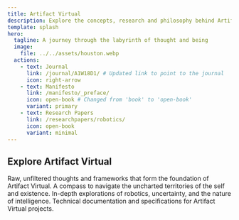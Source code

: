 ```yaml
---
title: Artifact Virtual
description: Explore the concepts, research and philosophy behind Artifact Virtual.
template: splash
hero:
  tagline: A journey through the labyrinth of thought and being
  image:
    file: ../../assets/houston.webp
  actions:
    - text: Journal
      link: /journal/A1W18D1/ # Updated link to point to the journal
      icon: right-arrow
    - text: Manifesto
      link: /manifesto/_preface/
      icon: open-book # Changed from 'book' to 'open-book'
      variant: primary
    - text: Research Papers
      link: /researchpapers/robotics/
      icon: open-book
      variant: minimal
---
```



## Explore Artifact Virtual

<CardGrid stagger>
	<Card title="Journal" icon="pencil">
		Raw, unfiltered thoughts and frameworks that form the foundation of Artifact Virtual.
	</Card>
	<Card title="Manifesto" icon="open-book"> 
		A compass to navigate the uncharted territories of the self and existence.
	</Card>
	<Card title="Research Papers" icon="open-book">
		In-depth explorations of robotics, uncertainty, and the nature of intelligence.
	</Card>
	<Card title="Reference" icon="document">
		Technical documentation and specifications for Artifact Virtual projects.
	</Card>
</CardGrid>
